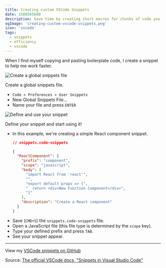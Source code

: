 ```yaml
---
title: Creating custom VSCode Snippets
date: 1580565600
description: Save time by creating short macros for chunks of code you find yourself repeatedly writing.
ogImage: 'creating-custom-vscode-snippets.png'
icon: 'vscode'
tags:
  - snippets
  - efficiency
  - vscode
---
```


When I find myself copying and pasting boilerplate code, I create a snippet to help me work faster.

![Create a global snippets file](/images/posts/customSnippets/custom-vscode-snippets-1.gif)

Create a global snippets file.

- `Code > Preferences > User Snippets`
- New Global Snippets File...
- Name your file and press `ENTER`

![Define and use your snippet](/images/posts/customSnippets/custom-vscode-snippets-2.gif)

Define your snippet and start using it!

- In this example, we're creating a simple React component snippet.

  ```json
  // snippets.code-snippets

  {
    "ReactComponent": {
      "prefix": "component",
      "scope": "javascript",
      "body": [
        "import React from 'react'",
        "",
        "export default props => {",
        "  return <div>New Function Component</div>",
        "}"
      ],
      "description": "Create a React component"
    }
  }
  ```

* Save (`CMD+S`) the `snippets.code-snippets` file.
* Open a JavaScript file (this file type is determined by the `scope` key).
* Type your defined prefix and press `TAB`.
* See your snippet appear.

---

View my [VSCode snippets on GitHub](https://github.com/RyanWarner/vscode-snippets/blob/master/Global.code-snippets)

Source: [The official VSCode docs, "Snippets in Visual Studio Code"](https://code.visualstudio.com/docs/editor/userdefinedsnippets)
